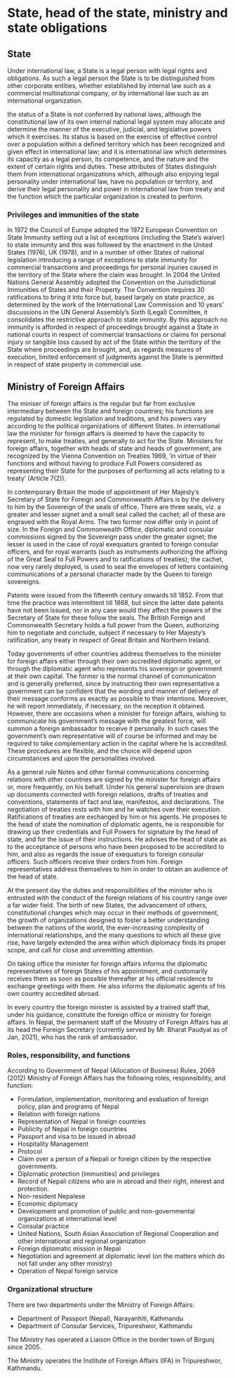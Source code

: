 # State, head of the state, ministry and state obligations

## State

Under international law, a State is a legal person with legal rights and obligations. As such a legal person the State is to be distinguished from other corporate entities, whether established by internal law such as a commercial multinational company, or by international law such as an international organization.

the status of a State is not conferred by national laws, although the constitutional law of its own internal national legal system may allocate and determine the manner of the executive, judicial, and legislative powers which it exercises. Its status is based on the exercise of effective control over a population within a defined territory which has been recognized and given effect in international law; and it is international law which determines its capacity as a legal person, its competence, and the nature and the extent of certain rights and duties. These attributes of States distinguish them from international organizations which, although also enjoying legal personality under international law, have no population or territory, and derive their legal personality and power in international law from treaty and the function which the particular organization is created to perform.

### Privileges and immunities of the state

In 1972 the Council of Europe adopted the 1972 European Convention on State Immunity setting out a list of exceptions (including the State’s waiver) to state immunity and this was followed by the enactment in the United States (1976), UK (1978), and in a number of other States of national legislation introducing a range of exceptions to state immunity for commercial transactions and proceedings for personal injuries caused in the territory of the State where the claim was brought. In 2004 the United Nations General Assembly adopted the Convention on the Jurisdictional Immunities of States and their Property. The Convention requires 30 ratifications to bring it into force but, based largely on state practice, as determined by the work of the International Law Commission and 10 years’ discussions in the UN General Assembly’s Sixth (Legal) Committee, it consolidates the restrictive approach to state immunity. By this approach no immunity is afforded in respect of proceedings brought against a State in national courts in respect of commercial transactions or claims for personal injury or tangible loss caused by act of the State within the territory of the State where proceedings are brought, and, as regards measures of execution, limited enforcement of judgments against the State is permitted in respect of state property in commercial use.

## Ministry of Foreign Affairs

The miniser of foreign affairs is the regular but far from exclusive intermediary between the State and foreign countries; his functions are regulated by domestic legislation and traditions, and his powers vary according to the political organizations of different States. In international law the minister for foreign affairs is deemed to have the capacity to represent, to make treaties, and generally to act for the State. Ministers for foreign affairs, together with heads of state and heads of government, are recognized by the Vienna Convention on Treaties 1969, 'in virtue of their functions and without having to produce Full Powers considered as representing their State for the purposes of performing all acts relating to a treaty' (Article 7(2)).

In contemporary Britain the mode of appointment of Her Majesty’s Secretary of State for Foreign and Commonwealth Affairs is by the delivery to him by the Sovereign of the seals of office. There are three seals, viz. a greater and lesser signet and a small seal called the cachet; all of these are engraved with the Royal Arms. The two former now differ only in point of size. In the Foreign and Commonwealth Office, diplomatic and consular commissions signed by the Sovereign pass under the greater signet; the lesser is used in the case of royal exequaturs granted to foreign consular officers, and for royal warrants (such as instruments authorizing the affixing of the Great Seal to Full Powers and to ratifications of treaties); the cachet, now very rarely deployed, is used to seal the envelopes of letters containing communications of a personal character made by the Queen to foreign sovereigns.

Patents were issued from the fifteenth century onwards till 1852. From that time the practice was intermittent till 1868, but since the latter date patents have not been issued, nor in any case would they affect the powers of the Secretary of State for these follow the seals. The British Foreign and Commonwealth Secretary holds a full power from the Queen, authorizing him to negotiate and conclude, subject if necessary to Her Majesty’s ratification, any treaty in respect of Great Britain and Northern Ireland.

Today governments of other countries address themselves to the minister for foreign affairs either through their own accredited diplomatic agent, or through the diplomatic agent who represents his sovereign or government at their own capital. The former is the normal channel of communication and is generally preferred, since by instructing their own representative a government can be confident that the wording and manner of delivery of their message conforms as exactly as possible to their intentions. Moreover, he will report immediately, if necessary, on the reception it obtained. However, there are occasions when a minister for foreign affairs, wishing to communicate his government’s message with the greatest force, will summon a foreign ambassador to receive it personally. In such cases the government’s own representative will of course be informed and may be required to take complementary action in the capital where he is accredited. These procedures are flexible, and the choice will depend upon circumstances and upon the personalities involved.

As a general rule Notes and other formal communications concerning relations with other countries are signed by the minister for foreign affairs or, more frequently, on his behalf. Under his general supervision are drawn up documents connected with foreign relations, drafts of treaties and conventions, statements of fact and law, manifestos, and declarations. The negotiation of treaties rests with him and he watches over their execution. Ratifications of treaties are exchanged by him or his agents. He proposes to the head of state the nomination of diplomatic agents, he is responsible for drawing up their credentials and Full Powers for signature by the head of state, and for the issue of their instructions. He advises the head of state as to the acceptance of persons who have been proposed to be accredited to him, and also as regards the issue of exequaturs to foreign consular officers. Such officers receive their orders from him. Foreign representatives address themselves to him in order to obtain an audience of the head of state.

At the present day the duties and responsibilities of the minister who is entrusted with the conduct of the foreign relations of his country range over a far wider field. The birth of new States, the advancement of others, constitutional changes which may occur in their methods of government, the growth of organizations designed to foster a better understanding between the nations of the world, the ever-increasing complexity of international relationships, and the many questions to which all these give rise, have largely extended the area within which diplomacy finds its proper scope, and call for close and unremitting attention.

On taking office the minister for foreign affairs informs the diplomatic representatives of foreign States of his appointment, and customarily receives them as soon as possible thereafter at his official residence to exchange greetings with them. He also informs the diplomatic agents of his own country accredited abroad.

In every country the foreign minister is assisted by a trained staff that, under his guidance, constitute the foreign office or ministry for foreign affairs. In Nepal, the permanent staff of the Ministry of Foreign Affairs has at its head the Foreign Secretary (currently served by Mr. Bharat Paudyal as of Jan, 2021), who has the rank of ambassador.

### Roles, responsibility, and functions

According to Government of Nepal (Allocation of Business) Rules, 2069 (2012) Ministry of Foreign Affairs has the following roles, responsibility, and function:

- Formulation, implementation, monitoring and evaluation of foreign policy, plan and programs of Nepal
- Relation with foreign nations
- Representation of Nepal in foreign countries
- Publicity of Nepal in foreign countries
- Passport and visa to be issued in abroad
- Hospitality Management
- Protocol
- Claim over a person of a Nepali or foreign citizen by the respective governments.
- Diplomatic protection (immunities) and privileges
- Record of Nepali citizens who are in abroad and their right, interest and protection.
- Non-resident Nepalese
- Economic diplomacy
- Development and promotion of public and non-governmental organizations at international level
- Consular practice
- United Nations, South Asian Association of Regional Cooperation and other international and regional organization
- Foreign diplomatic mission in Nepal
- Negotiation and agreement at diplomatic level (on the matters which do not fall under any other ministry)
- Operation of Nepal foreign service

### Organizational structure

There are two departments under the Ministry of Foreign Affairs:

- Department of Passport (Nepal), Narayanhiti, Kathmandu
- Department of Consular Services, Tripureshwor, Kathmandu

The Ministry has operated a Liaison Office in the border town of Birgunj since 2005.

The Ministry operates the Institute of Foreign Affairs (IFA) in Tripureshwor, Kathmandu.
